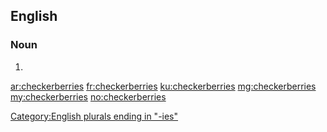 ==English==

===Noun===
{{head|en|plural}}

# {{plural of|checkerberry|lang=en|nocat=1}}

[[Category:English plurals ending in "-ies"]]

[[ar:checkerberries]]
[[fr:checkerberries]]
[[ku:checkerberries]]
[[mg:checkerberries]]
[[my:checkerberries]]
[[no:checkerberries]]